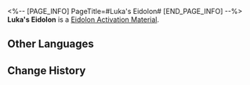 <%-- [PAGE_INFO]
PageTitle=#Luka's Eidolon#
[END_PAGE_INFO] --%>
{{Item Infobox
|id          = 11111
|image       = Item Luka's Eidolon.png
|type        = Eidolon Activation Material
|invCategory = 
|rarity      = 4
|effect      = 
|description = Material for raising Luka's Eidolon Level.
}}
'''Luka's Eidolon''' is a [[Eidolon Activation Material]].

==Other Languages==
{{Other Languages
|en   = Luka's Eidolon
|zhs  = 【卢卡】的星魂
|zht  = 【盧卡】的星魂
|ja   = 「ルカ」の星魂
|ko   = [루카]의 성혼
|es   = Eidolon de Luka
|fr   = Eidolon de Luka
|ru   = Эйдолон Луки
|th   = Eidolon ของ Luka
|vi   = Tinh Hồn Luka
|de   = Lukas Eidolon
|id   = Luka's Eidolon
|pt   = Eidolon de Luka
}}

==Change History==
{{Change History|1.2}}